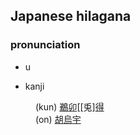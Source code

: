 == Japanese hilagana ==
=== pronunciation ===
*u

*kanji
:(kun) [[鵜]][[卯]][[兎][[得]]
:(on) [[胡]][[烏]][[宇]]